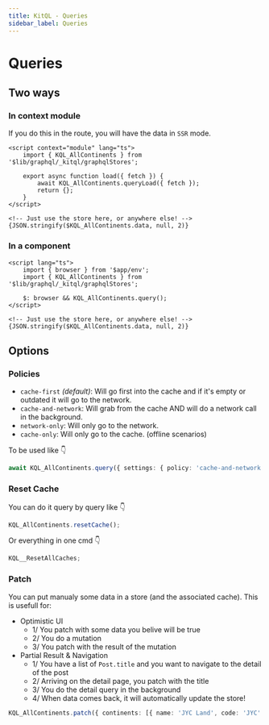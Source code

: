 ```yaml
---
title: KitQL - Queries
sidebar_label: Queries
---
```


# Queries

## Two ways

### In context module

If you do this in the route, you will have the data in `SSR` mode.

```svelte
<script context="module" lang="ts">
	import { KQL_AllContinents } from '$lib/graphql/_kitql/graphqlStores';

	export async function load({ fetch }) {
		await KQL_AllContinents.queryLoad({ fetch });
		return {};
	}
</script>

<!-- Just use the store here, or anywhere else! -->
{JSON.stringify($KQL_AllContinents.data, null, 2)}
```

### In a component

```svelte
<script lang="ts">
	import { browser } from '$app/env';
	import { KQL_AllContinents } from '$lib/graphql/_kitql/graphqlStores';

	$: browser && KQL_AllContinents.query();
</script>

<!-- Just use the store here, or anywhere else! -->
{JSON.stringify($KQL_AllContinents.data, null, 2)}
```

## Options

### Policies

- `cache-first` _(default)_: Will go first into the cache and if it's empty or outdated it will go to the network.
- `cache-and-network`: Will grab from the cache AND will do a network call in the background.
- `network-only`: Will only go to the network.
- `cache-only`: Will only go to the cache. (offline scenarios)

To be used like 👇

```ts
await KQL_AllContinents.query({ settings: { policy: 'cache-and-network' } });
```

### Reset Cache

You can do it query by query like 👇

```ts
KQL_AllContinents.resetCache();
```

Or everything in one cmd 👇

```ts
KQL__ResetAllCaches;
```

### Patch

You can put manualy some data in a store (and the associated cache).
This is usefull for:

- Optimistic UI
  - 1/ You patch with some data you belive will be true
  - 2/ You do a mutation
  - 3/ You patch with the result of the mutation
- Partial Result & Navigation
  - 1/ You have a list of `Post.title` and you want to navigate to the detail of the post
  - 2/ Arriving on the detail page, you patch with the title
  - 3/ You do the detail query in the background
  - 4/ When data comes back, it will automatically update the store!

```ts
KQL_AllContinents.patch({ continents: [{ name: 'JYC Land', code: 'JYC' }] });
```
